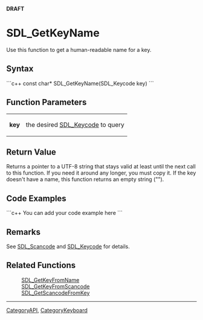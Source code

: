 <span color="red">'''DRAFT'''</span>

= SDL_GetKeyName =
Use this function to get a human-readable name for a key.


== Syntax ==
```c++
const char* SDL_GetKeyName(SDL_Keycode key)
```

== Function Parameters ==
{|
|'''key'''
|the desired [[SDL_Keycode]] to query
|}

== Return Value ==
Returns a pointer to a UTF-8 string that stays valid at least until the next call to this function. If you need it around any longer, you must copy it. If the key doesn't have a name, this function returns an empty string (""). <!-- <span style="color: green;">Should key here be bold?  Don't think so.</span> -->

== Code Examples ==
```c++
You can add your code example here
```

== Remarks ==
See [[SDL_Scancode]] and [[SDL_Keycode]] for details.

== Related Functions ==
:[[SDL_GetKeyFromName]]
:[[SDL_GetKeyFromScancode]]
:[[SDL_GetScancodeFromKey]]

----
[[CategoryAPI]], [[CategoryKeyboard]]
